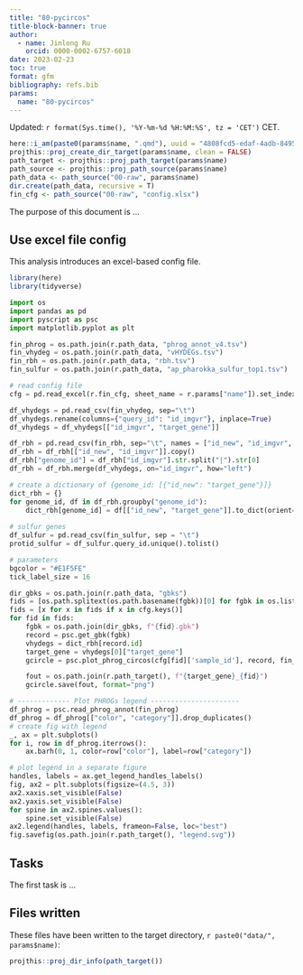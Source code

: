 ```yaml
---
title: "80-pycircos"
title-block-banner: true
author:
  - name: Jinlong Ru
    orcid: 0000-0002-6757-6018
date: 2023-02-23
toc: true
format: gfm
bibliography: refs.bib
params:
  name: "80-pycircos"
---
```


Updated: `r format(Sys.time(), '%Y-%m-%d %H:%M:%S', tz = 'CET')` CET.

```r
here::i_am(paste0(params$name, ".qmd"), uuid = "4808fcd5-edaf-4adb-8495-a91202104f98")
projthis::proj_create_dir_target(params$name, clean = FALSE)
path_target <- projthis::proj_path_target(params$name)
path_source <- projthis::proj_path_source(params$name)
path_data <- path_source("00-raw", params$name)
dir.create(path_data, recursive = T)
fin_cfg <- path_source("00-raw", "config.xlsx")
```

The purpose of this document is ...

::: {.callout-tip}
## Use excel file config

This analysis introduces an excel-based config file.
:::

```r
library(here)
library(tidyverse)
```

```python
import os
import pandas as pd
import pyscript as psc
import matplotlib.pyplot as plt

fin_phrog = os.path.join(r.path_data, "phrog_annot_v4.tsv")
fin_vhydeg = os.path.join(r.path_data, "vHYDEGs.tsv")
fin_rbh = os.path.join(r.path_data, "rbh.tsv")
fin_sulfur = os.path.join(r.path_data, "ap_pharokka_sulfur_top1.tsv")

# read config file
cfg = pd.read_excel(r.fin_cfg, sheet_name = r.params["name"]).set_index('fid').to_dict('index')

df_vhydegs = pd.read_csv(fin_vhydeg, sep="\t")
df_vhydegs.rename(columns={"query_id": "id_imgvr"}, inplace=True)
df_vhydegs = df_vhydegs[["id_imgvr", "target_gene"]]

df_rbh = pd.read_csv(fin_rbh, sep="\t", names = ["id_new", "id_imgvr", "identity", "length", "mismatch", "gapopen", "qstart", "qend", "sstart", "send", "evalue", "bitscore"])
df_rbh = df_rbh[["id_new", "id_imgvr"]].copy()
df_rbh["genome_id"] = df_rbh["id_imgvr"].str.split("|").str[0]
df_rbh = df_rbh.merge(df_vhydegs, on="id_imgvr", how="left")

# create a dictionary of {genome_id: [{"id_new": "target_gene"}]}
dict_rbh = {}
for genome_id, df in df_rbh.groupby("genome_id"):
    dict_rbh[genome_id] = df[["id_new", "target_gene"]].to_dict(orient="records")
    
# sulfur genes
df_sulfur = pd.read_csv(fin_sulfur, sep = "\t")
protid_sulfur = df_sulfur.query_id.unique().tolist()

# parameters
bgcolor = "#E1F5FE"
tick_label_size = 16

dir_gbks = os.path.join(r.path_data, "gbks")
fids = [os.path.splitext(os.path.basename(fgbk))[0] for fgbk in os.listdir(dir_gbks) if fgbk.endswith(".gbk")]
fids = [x for x in fids if x in cfg.keys()]
for fid in fids:
    fgbk = os.path.join(dir_gbks, f"{fid}.gbk")
    record = psc.get_gbk(fgbk)
    vhydegs = dict_rbh[record.id]
    target_gene = vhydegs[0]["target_gene"]
    gcircle = psc.plot_phrog_circos(cfg[fid]['sample_id'], record, fin_phrog, cfg[fid]['tick_interval'], tick_label_size, cfg[fid]['window_size'], protid_sulfur, figsize=10, dict_rbh=dict_rbh, cdscolor="#B3E5FC", labelsize=14)

    fout = os.path.join(r.path_target(), f"{target_gene}_{fid}")
    gcircle.save(fout, format="png")

# ------------- Plot PHROGs legend ----------------------
df_phrog = psc.read_phrog_annot(fin_phrog)
df_phrog = df_phrog[["color", "category"]].drop_duplicates()
# create fig with legend
_, ax = plt.subplots()
for i, row in df_phrog.iterrows():
    ax.barh(0, 1, color=row["color"], label=row["category"])

# plot legend in a separate figure
handles, labels = ax.get_legend_handles_labels()
fig, ax2 = plt.subplots(figsize=(4.5, 3))
ax2.xaxis.set_visible(False)
ax2.yaxis.set_visible(False)
for spine in ax2.spines.values():
    spine.set_visible(False)
ax2.legend(handles, labels, frameon=False, loc="best")
fig.savefig(os.path.join(r.path_target(), "legend.svg"))
```


## Tasks

The first task is ...

## Files written

These files have been written to the target directory, ```r paste0("data/", params$name)```:

```r
projthis::proj_dir_info(path_target())
```
